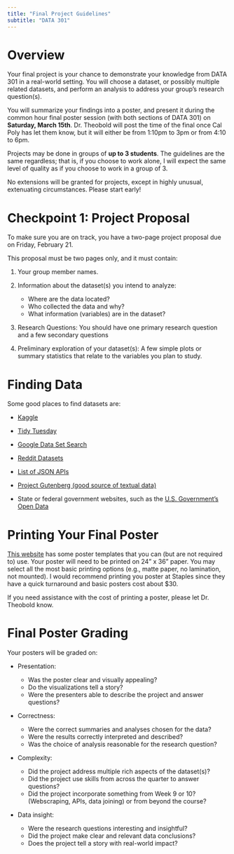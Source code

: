 ```yaml
---
title: "Final Project Guidelines"
subtitle: "DATA 301"
---
```


# Overview

Your final project is your chance to demonstrate your knowledge from DATA 301 in a real-world setting. You will choose a dataset, or possibly multiple
related datasets, and perform an analysis to address your group's research
question(s).

You will summarize your findings into a poster, and present it during the
common hour final poster session (with both sections of DATA 301) on
**Saturday, March 15th**. Dr. Theobold will post the time of the final once
Cal Poly has let them know, but it will either be from 1:10pm to 3pm or from
4:10 to 6pm. 

Projects may be done in groups of **up to 3 students**. The guidelines are
the same regardless; that is, if you choose to work alone, I will expect the
same level of quality as if you choose to work in a group of 3.

::: {.callout-caution}
No extensions will be granted for projects, except in highly unusual,
extenuating circumstances. Please start early!
:::

# Checkpoint 1: Project Proposal

To make sure you are on track, you have a two-page project proposal due on
Friday, February 21.

This proposal must be two pages only, and it must contain:

1. Your group member names.

2. Information about the dataset(s) you intend to analyze:

    + Where are the data located?
    + Who collected the data and why?
    + What information (variables) are in the dataset?

3. Research Questions: You should have one primary research question and a few secondary questions

4. Preliminary exploration of your dataset(s): A few simple plots or summary
statistics that relate to the variables you plan to study.

# Finding Data

Some good places to find datasets are:

- [Kaggle](https://www.kaggle.com/)

- [Tidy Tuesday](https://github.com/rfordatascience/tidytuesday)

- [Google Data Set Search](https://datasetsearch.research.google.com/)

- [Reddit Datasets](https://www.reddit.com/r/datasets/?rdt=50958)

- [List of JSON APIs](https://github.com/toddmotto/public-apis)

- [Project Gutenberg (good source of textual data)](https://www.gutenberg.org/)

- State or federal government websites, such as the [U.S. Government’s Open Data](https://data.gov/)

# Printing Your Final Poster

[This website](https://slidesgo.com/research-poster?format=4%3A3) has some
poster templates that you can (but are not required to) use. Your poster will
need to be printed on 24" x 36" paper. You may select all the most basic
printing options (e.g., matte paper, no lamination, not mounted). I would 
recommend printing you poster at Staples since they have a quick turnaround and
basic posters cost about $30. 

If you need assistance with the cost of printing a poster, please let Dr. 
Theobold know. 

# Final Poster Grading

Your posters will be graded on:

- Presentation:
    
    + Was the poster clear and visually appealing?
    + Do the visualizations tell a story?
    + Were the presenters able to describe the project and answer questions?

- Correctness:
    
    + Were the correct summaries and analyses chosen for the data?
    + Were the results correctly interpreted and described?
    + Was the choice of analysis reasonable for the research question?

- Complexity:

    + Did the project address multiple rich aspects of the dataset(s)?
    + Did the project use skills from across the quarter to answer questions?
    + Did the project incorporate something from Week 9 or 10? (Webscraping, 
    APIs, data joining) or from beyond the course?

- Data insight:
    
    + Were the research questions interesting and insightful?
    + Did the project make clear and relevant data conclusions?
    + Does the project tell a story with real-world impact?